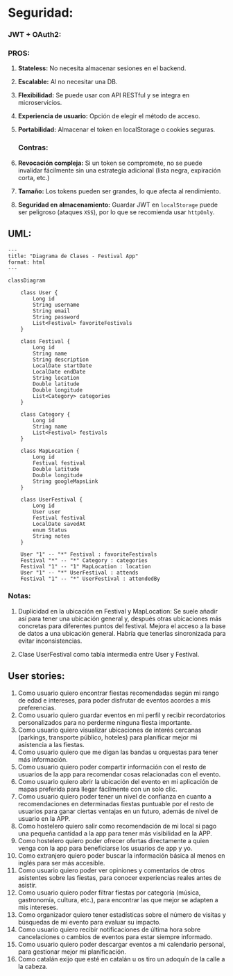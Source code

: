 # Seguridad:

### JWT + OAuth2:

### PROS:

1. **Stateless:** No necesita almacenar sesiones en el backend.
2. **Escalable:** Al no necesitar una DB.
3. **Flexibilidad:** Se puede usar con API RESTful y se integra en microservicios.
4. **Experiencia de usuario:** Opción de elegir el método de acceso.
5. **Portabilidad:** Almacenar el token en localStorage o cookies seguras.
   
   ### Contras:
1. **Revocación compleja:** Si un token se compromete, no se puede invalidar fácilmente sin una estrategia adicional (lista negra, expiración corta, etc.)
2. **Tamaño:** Los tokens pueden ser grandes, lo que afecta al rendimiento.
3. **Seguridad en almacenamiento:** Guardar JWT en `localStorage` puede ser peligroso (ataques `XSS`), por lo que se recomienda usar `httpOnly`.

## UML:

``` {mermaid}
---
title: "Diagrama de Clases - Festival App"
format: html
---

classDiagram

    class User {
        Long id
        String username
        String email
        String password
        List<Festival> favoriteFestivals
    }

    class Festival {
        Long id
        String name
        String description
        LocalDate startDate
        LocalDate endDate
        String location
        Double latitude
        Double longitude
        List<Category> categories
    }

    class Category {
        Long id
        String name
        List<Festival> festivals
    }

    class MapLocation {
        Long id
        Festival festival
        Double latitude
        Double longitude
        String googleMapsLink
    }

    class UserFestival {
        Long id
        User user
        Festival festival
        LocalDate savedAt
        enum Status
        String notes
    }

    User "1" -- "*" Festival : favoriteFestivals
    Festival "*" -- "*" Category : categories
    Festival "1" -- "1" MapLocation : location
    User "1" -- "*" UserFestival : attends
    Festival "1" -- "*" UserFestival : attendedBy
```

### Notas:

1. Duplicidad en la ubicación en Festival y MapLocation: Se suele añadir así para tener una ubicación general y, después otras ubicaciones más concretas para diferentes puntos del festival. Mejora el acceso a la base de datos a una ubicación general. Habría que tenerlas sincronizada para evitar inconsistencias.

2. Clase UserFestival como tabla intermedia entre User y Festival.

## User stories:
1. Como usuario quiero encontrar fiestas recomendadas según mi rango de edad e intereses, para poder disfrutar de eventos acordes a mis preferencias.
2. Como usuario quiero guardar eventos en mi perfil y recibir recordatorios personalizados para no perderme ninguna fiesta importante.
3. Como usuario quiero visualizar ubicaciones de interés cercanas (parkings, transporte público, hoteles) para planificar mejor mi asistencia a las fiestas.
4. Como usuario quiero que me digan las bandas u orquestas para tener más información.
5. Como usuario quiero poder compartir información con el resto de usuarios de la app para recomendar cosas relacionadas con el evento.
6. Como usuario quiero abrir la ubicación del evento en mi aplicación de mapas preferida para llegar fácilmente con un solo clic.
7. Como usuario quiero poder tener un nivel de confianza en cuanto a recomendaciones en determinadas fiestas puntuable por el resto de usuarios para ganar ciertas ventajas en un futuro, además de nivel de usuario en la APP.
8. Como hostelero quiero salir como recomendación de mi local si pago una pequeña cantidad a la app para tener más visibilidad en la APP.
9. Como hostelero quiero poder ofrecer ofertas directamente a quien venga con la app para beneficiarse los usuarios de app y yo.
10. Como extranjero quiero poder buscar la información básica al menos en inglés para ser más accesible.
11. Como usuario quiero poder ver opiniones y comentarios de otros asistentes sobre las fiestas, para conocer experiencias reales antes de asistir.
12. Como usuario quiero poder filtrar fiestas por categoría (música, gastronomía, cultura, etc.), para encontrar las que mejor se adapten a mis intereses.
13. Como organizador quiero tener estadísticas sobre el número de visitas y búsquedas de mi evento para evaluar su impacto.
14. Como usuario quiero recibir notificaciones de última hora sobre cancelaciones o cambios de eventos para estar siempre informado.
15. Como usuario quiero poder descargar eventos a mi calendario personal, para gestionar mejor mi planificación.
16. Como catalán exijo que esté en catalán u os tiro un adoquín de la calle a la cabeza.